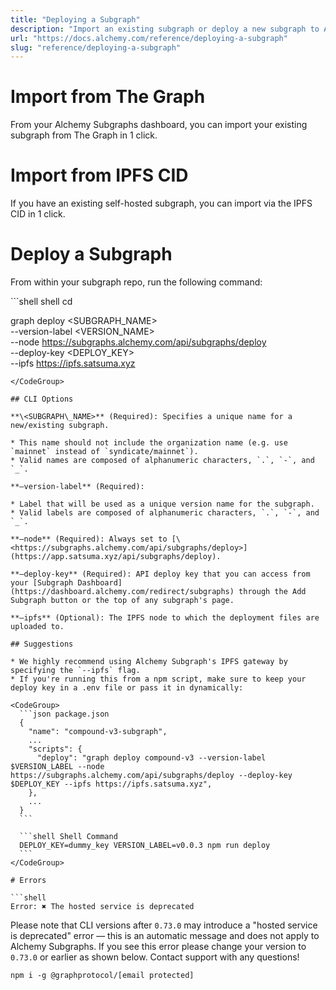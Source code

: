 ```yaml
---
title: "Deploying a Subgraph"
description: "Import an existing subgraph or deploy a new subgraph to Alchemy Subgraphs."
url: "https://docs.alchemy.com/reference/deploying-a-subgraph"
slug: "reference/deploying-a-subgraph"
---
```


# Import from The Graph

From your Alchemy Subgraphs dashboard, you can import your existing subgraph from The Graph in 1 click.

# Import from IPFS CID

If you have an existing self-hosted subgraph, you can import via the IPFS CID in 1 click.

# Deploy a Subgraph

From within your subgraph repo, run the following command:

<CodeGroup>
  ```shell shell
  cd <SUBGRAPH_DIRECTORY>

  graph deploy <SUBGRAPH_NAME> \
    --version-label <VERSION_NAME> \
    --node https://subgraphs.alchemy.com/api/subgraphs/deploy \
    --deploy-key <DEPLOY_KEY> \
    --ipfs https://ipfs.satsuma.xyz
  ```
</CodeGroup>

## CLI Options

**\<SUBGRAPH\_NAME>** (Required): Specifies a unique name for a new/existing subgraph.

* This name should not include the organization name (e.g. use `mainnet` instead of `syndicate/mainnet`).
* Valid names are composed of alphanumeric characters, `.`, `-`, and `_`.

**—version-label** (Required):

* Label that will be used as a unique version name for the subgraph.
* Valid labels are composed of alphanumeric characters, `.`, `-`, and `_`.

**—node** (Required): Always set to [\<https://subgraphs.alchemy.com/api/subgraphs/deploy>](https://app.satsuma.xyz/api/subgraphs/deploy).

**—deploy-key** (Required): API deploy key that you can access from your [Subgraph Dashboard](https://dashboard.alchemy.com/redirect/subgraphs) through the Add Subgraph button or the top of any subgraph's page.

**—ipfs** (Optional): The IPFS node to which the deployment files are uploaded to.

## Suggestions

* We highly recommend using Alchemy Subgraph's IPFS gateway by specifying the `--ipfs` flag.
* If you're running this from a npm script, make sure to keep your deploy key in a .env file or pass it in dynamically:

  <CodeGroup>
    ```json package.json
    {
      "name": "compound-v3-subgraph",
      ...
      "scripts": {
        "deploy": "graph deploy compound-v3 --version-label $VERSION_LABEL --node https://subgraphs.alchemy.com/api/subgraphs/deploy --deploy-key $DEPLOY_KEY --ipfs https://ipfs.satsuma.xyz",
      },
      ...
    }
    ```

    ```shell Shell Command
    DEPLOY_KEY=dummy_key VERSION_LABEL=v0.0.3 npm run deploy
    ```
  </CodeGroup>

# Errors

```shell
Error: ✖ The hosted service is deprecated
```

Please note that CLI versions after `0.73.0` may introduce a "hosted service is deprecated" error — this is an automatic message and does not apply to Alchemy Subgraphs. If you see this error please change your version to `0.73.0` or earlier as shown below. Contact support with any questions!

`npm i -g @graphprotocol/[email protected]`
